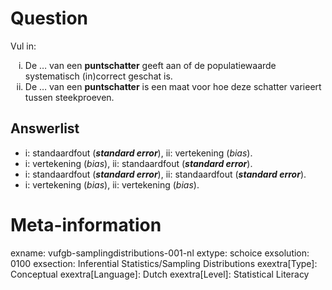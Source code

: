 Question
========
Vul in: 

i. De ... van een **puntschatter** geeft aan of de populatiewaarde systematisch (in)correct geschat is. 
ii. De ... van een **puntschatter** is een maat voor hoe deze schatter varieert tussen steekproeven.

Answerlist
----------
* i: standaardfout (***standard error***), ii: vertekening (*bias*).
* i: vertekening (*bias*), ii: standaardfout (***standard error***).
* i: standaardfout (***standard error***), ii: standaardfout (***standard error***).
* i: vertekening (*bias*), ii: vertekening (*bias*).

Meta-information
================
exname: vufgb-samplingdistributions-001-nl
extype: schoice
exsolution: 0100
exsection: Inferential Statistics/Sampling Distributions
exextra[Type]: Conceptual
exextra[Language]: Dutch
exextra[Level]: Statistical Literacy
